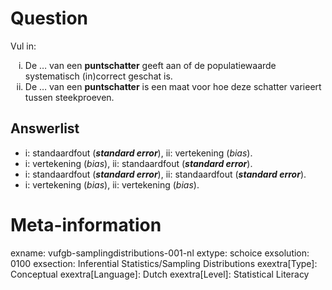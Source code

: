 Question
========
Vul in: 

i. De ... van een **puntschatter** geeft aan of de populatiewaarde systematisch (in)correct geschat is. 
ii. De ... van een **puntschatter** is een maat voor hoe deze schatter varieert tussen steekproeven.

Answerlist
----------
* i: standaardfout (***standard error***), ii: vertekening (*bias*).
* i: vertekening (*bias*), ii: standaardfout (***standard error***).
* i: standaardfout (***standard error***), ii: standaardfout (***standard error***).
* i: vertekening (*bias*), ii: vertekening (*bias*).

Meta-information
================
exname: vufgb-samplingdistributions-001-nl
extype: schoice
exsolution: 0100
exsection: Inferential Statistics/Sampling Distributions
exextra[Type]: Conceptual
exextra[Language]: Dutch
exextra[Level]: Statistical Literacy
